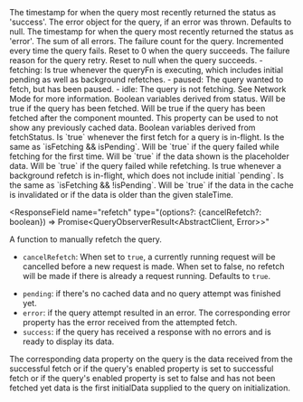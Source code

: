 <ResponseField name="dataUpdatedAt" type="number">
  The timestamp for when the query most recently returned the status as
  'success'.
</ResponseField>

<ResponseField name="error" type="null | Error">
  The error object for the query, if an error was thrown. Defaults to null.
</ResponseField>

<ResponseField name="errorUpdatedAt" type="number">
  The timestamp for when the query most recently returned the status as 'error'.
</ResponseField>

<ResponseField name="errorUpdateCount" type="number">
  The sum of all errors.
</ResponseField>

<ResponseField name="failureCount" type="number">
  The failure count for the query. Incremented every time the query fails. Reset
  to 0 when the query succeeds.
</ResponseField>

<ResponseField name="failureReason" type="null | Error">
  The failure reason for the query retry. Reset to null when the query succeeds.
</ResponseField>

<ResponseField name="fetchStatus" type="'fetching' | 'idle' | 'paused'">
  - fetching: Is true whenever the queryFn is executing, which includes initial
  pending as well as background refetches. - paused: The query wanted to fetch,
  but has been paused. - idle: The query is not fetching. See Network Mode for
  more information.
</ResponseField>

<ResponseField name="isError / isPending / isSuccess" type="boolean">
  Boolean variables derived from status.
</ResponseField>

<ResponseField name="isFetched" type="boolean">
  Will be true if the query has been fetched.
</ResponseField>

<ResponseField name="isFetchedAfterMount" type="boolean">
  Will be true if the query has been fetched after the component mounted. This
  property can be used to not show any previously cached data.
</ResponseField>

<ResponseField name="isFetching / isPaused" type="boolean">
  Boolean variables derived from fetchStatus.
</ResponseField>

<ResponseField name="isLoading" type="boolean">
  Is `true` whenever the first fetch for a query is in-flight. Is the same as
  `isFetching && isPending`.
</ResponseField>

<ResponseField name="isLoadingError" type="boolean">
  Will be `true` if the query failed while fetching for the first time.
</ResponseField>

<ResponseField name="isPlaceholderData" type="boolean">
  Will be `true` if the data shown is the placeholder data.
</ResponseField>

<ResponseField name="isRefetchError" type="boolean">
  Will be `true` if the query failed while refetching.
</ResponseField>

<ResponseField name="isRefetching" type="boolean">
  Is true whenever a background refetch is in-flight, which does not include
  initial `pending`. Is the same as `isFetching && !isPending`.
</ResponseField>

<ResponseField name="isStale" type="boolean">
  Will be `true` if the data in the cache is invalidated or if the data is older
  than the given staleTime.
</ResponseField>

<ResponseField
  name="refetch"
  type="(options?: {cancelRefetch?: boolean}) => Promise<QueryObserverResult<AbstractClient, Error>>"
>
A function to manually refetch the query.

- `cancelRefetch`: When set to `true`, a
  currently running request will be cancelled before a new request is made. When
  set to false, no refetch will be made if there is already a request running. Defaults to `true`.

</ResponseField>

<ResponseField name="status" type="'error' | 'pending' | 'success'">

- `pending`: if there's no cached data and no query attempt was finished yet.
- `error`: if the query attempt resulted in an error. The corresponding error
  property has the error received from the attempted fetch.
- `success`: if the query has received a response with no errors and is ready to display its data.

The corresponding data property on the query is the data received from the
successful fetch or if the query's enabled property is set to successful fetch
or if the query's enabled property is set to false and has not been fetched
yet data is the first initialData supplied to the query on initialization.

</ResponseField>
